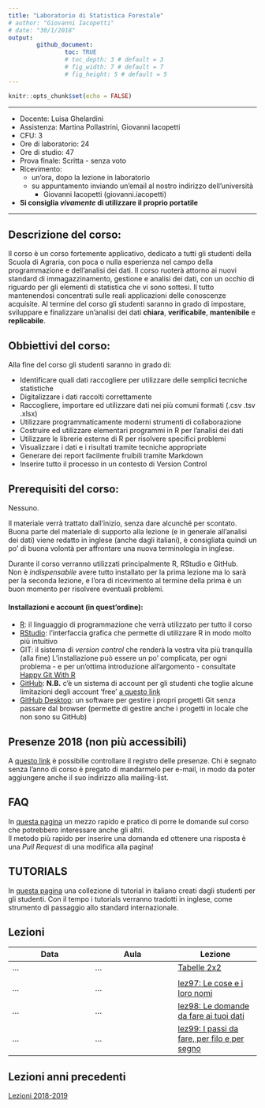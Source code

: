 ```yaml
---
title: "Laboratorio di Statistica Forestale"
# author: "Giovanni Iacopetti"
# date: "30/1/2018"
output: 
        github_document:
                toc: TRUE
                # toc_depth: 3 # default = 3
                # fig_width: 7 # default = 7
                # fig_height: 5 # default = 5
---
```


```r
knitr::opts_chunk$set(echo = FALSE)
```

---

* Docente: Luisa Ghelardini
* Assistenza: Martina Pollastrini, Giovanni Iacopetti
* CFU: 3
* Ore di laboratorio: 24
* Ore di studio: 47 
* Prova finale: Scritta - senza voto
* Ricevimento:
  * un'ora, dopo la lezione in laboratorio
  * su appuntamento inviando un'email al nostro indirizzo dell'università  
    * Giovanni Iacopetti (giovanni.iacopetti)
    
* **Si consiglia _vivamente_ di utilizzare il proprio portatile**

---

## Descrizione del corso:

Il corso è un corso fortemente applicativo, dedicato a tutti gli studenti della Scuola di Agraria, con poca o nulla esperienza nel campo della programmazione e dell'analisi dei dati.
Il corso ruoterà attorno ai nuovi standard di immagazzinamento, gestione e analisi dei dati, con un occhio di riguardo per gli elementi di statistica che vi sono sottesi.
Il tutto mantenendosi concentrati sulle reali applicazioni delle conoscenze acquisite.
Al termine del corso gli studenti saranno in grado di impostare, sviluppare e finalizzare un'analisi dei dati **chiara**, **verificabile**, **mantenibile** e **replicabile**.

## Obbiettivi del corso:

Alla fine del corso gli studenti saranno in grado di:

* Identificare quali dati raccogliere per utilizzare delle semplici tecniche statistiche
* Digitalizzare i dati raccolti correttamente
* Raccogliere, importare ed utilizzare dati nei più comuni formati (.csv .tsv .xlsx)
* Utilizzare programmaticamente moderni strumenti di collaborazione
* Costruire ed utilizzare elementari programmi in R per l'analisi dei dati
* Utilizzare le librerie esterne di R per risolvere specifici problemi
* Visualizzare i dati e i risultati tramite tecniche appropriate
* Generare dei report facilmente fruibili tramite Markdown
* Inserire tutto il processo in un contesto di Version Control

## Prerequisiti del corso:
Nessuno. 

Il materiale verrà trattato dall'inizio, senza dare alcunché per scontato.  
Buona parte del materiale di supporto alla lezione (e in generale all'analisi dei dati) viene redatto in inglese (anche dagli italiani), è consigliata quindi un po' di buona volontà per affrontare una nuova terminologia in inglese.

Durante il corso verranno utilizzati principalmente R, RStudio e GitHub.  
Non è *indispensabile* avere tutto installato per la prima lezione ma lo sarà per la seconda lezione, e l'ora di ricevimento al termine della prima è un buon momento per risolvere eventuali problemi.

#### Installazioni e account (in quest'ordine):
* [R](https://cran.rstudio.com): il linguaggio di programmazione che verrà utilizzato per tutto il corso
* [RStudio](https://www.rstudio.com/products/rstudio/download/): l'interfaccia grafica che permette di utilizzare R in modo molto più intuitivo
* GIT: il sistema di *version control* che renderà la vostra vita più tranquilla (alla fine) L'installazione può essere un po' complicata, per ogni problema - e per un'ottima introduzione all'argomento - consultate [Happy Git With R](http://happygitwithr.com/)
* [GitHub](http://github.com/): **N.B.** c'è un sistema di account per gli studenti che toglie alcune limitazioni degli account 'free' [a questo link](https://education.github.com/pack)
* [GitHub Desktop](https://desktop.github.com/): un software per gestire i propri progetti Git senza passare dal browser (permette di gestire anche i progetti in locale che non sono su GitHub)

## Presenze 2018 (non più accessibili)

A [questo link](https://docs.google.com/) è possibilie controllare il registro delle presenze. Chi è segnato senza l'anno di corso è pregato di mandarmelo per e-mail, in modo da poter aggiungere anche il suo indirizzo alla mailing-list.


## FAQ

In [questa pagina](FAQ/) un mezzo rapido e pratico di porre le domande sul corso che potrebbero interessare anche gli altri.  
Il metodo più rapido per inserire una domanda ed ottenere una risposta è una *Pull Request* di una modifica alla pagina!

## TUTORIALS

In [questa pagina](tutorials/) una collezione di tutorial in italiano creati dagli studenti per gli studenti.
Con il tempo i tutorials verranno tradotti in inglese, come strumento di passaggio allo standard internazionale.



## Lezioni

| Data | Aula | Lezione                                                    |
| ---  | ---  | ---                                                        |
| ...  | ...  | [Tabelle 2x2](lez_19_20/lez_2x2/) |
|      |      |                                                        |
| ...  | ...  | [lez97: Le cose e i loro nomi](lez97/) |
| ...  | ...  | [lez98: Le domande da fare ai tuoi dati](lez98/) |
| ...  | ...  | [lez99: I passi da fare, per filo e per segno](lez99/) |


## Lezioni anni precedenti

[Lezioni 2018-2019](lez_18_19/)
